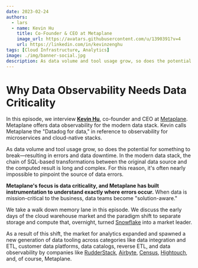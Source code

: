 ```yaml
---
date: 2023-02-24
authors:
  - lars
  - name: Kevin Hu
    title: Co-Founder & CEO at Metaplane
    image_url: https://avatars.githubusercontent.com/u/1390391?v=4
    url: https://linkedin.com/in/kevinzenghu
tags: [Cloud Infrastructure, Analytics]
image: ./img/banner-social.jpg
description: As data volume and tool usage grow, so does the potential for something to break—resulting in errors and data downtime. In the modern data stack, the chain of SQL-based transformations between the original data source and the computed result is long and complex. For this reason, it's often nearly impossible to pinpoint the source of data errors. Metaplane has built instrumentation to understand exactly where errors occur.
---
```


# Why Data Observability Needs Data Criticality

In this episode, we interview [**Kevin Hu**](https://linkedin.com/in/kevinzenghu), co-founder and CEO at [Metaplane](https://metaplane.dev). Metaplane offers data observability for the modern data stack. Kevin calls Metaplane the "Datadog for data," in reference to observability for microservices and cloud-native stacks.

As data volume and tool usage grow, so does the potential for something to break—resulting in errors and data downtime. In the modern data stack, the chain of SQL-based transformations between the original data source and the computed result is long and complex. For this reason, it's often nearly impossible to pinpoint the source of data errors.

**Metaplane's focus is data criticality, and Metaplane has built instrumentation to understand exactly where errors occur.** When data is mission-critical to the business, data teams become "solution-aware."

We take a walk down memory lane in this episode. We discuss the early days of the cloud warehouse market and the paradigm shift to separate storage and compute that, overnight, turned [Snowflake](https://snowflake.com) into a market leader.

As a result of this shift, the market for analytics expanded and spawned a new generation of data tooling across categories like data integration and ETL, customer data platforms, data catalogs, reverse ETL, and data observability by companies like [RudderStack](https://rudderstack.com), [Airbyte](https://airbyte.com), [Census](https://getcensus.com), [Hightouch](https://hightouch.com), and, of course, Metaplane.

<YoutubeEmbed id="2zMU-uCiA_s" title={metadata.title} date={metadata.date} description={metadata.description} />
